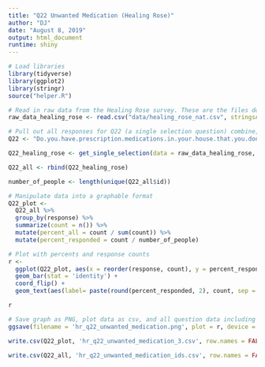 ```yaml
---
title: "Q22 Unwanted Medication (Healing Rose)"
author: "DJ"
date: "August 8, 2019"
output: html_document
runtime: shiny
---
```


```r
# Load libraries
library(tidyverse)
library(ggplot2)
library(stringr)
source("helper.R")
```

```r
# Read in raw data from the Healing Rose survey. These are the files downloaded from survey monkey saved as a .csv
raw_data_healing_rose <- read.csv("data/healing_rose_nat.csv", stringsAsFactors = FALSE)
```

```r
# Pull out all responses for Q22 (a single selection question) combine, then determine 'question n'
Q22 <- "Do.you.have.prescription.medications.in.your.house.that.you.don.t.want.to.use.and.currently.need.to.get.rid.of."

Q22_healing_rose <- get_single_selection(data = raw_data_healing_rose, q.name = Q22)

Q22_all <- rbind(Q22_healing_rose)

number_of_people <- length(unique(Q22_all$id))
```

```r
# Manipulate data into a graphable format
Q22_plot <- 
  Q22_all %>%
  group_by(response) %>%
  summarize(count = n()) %>%
  mutate(percent_all = count / sum(count)) %>%
  mutate(percent_responded = count / number_of_people)
```

```r
# Plot with percents and response counts
r <- 
  ggplot(Q22_plot, aes(x = reorder(response, count), y = percent_responded)) +
  geom_bar(stat = 'identity') +
  coord_flip() +
  geom_text(aes(label= paste(round(percent_responded, 2), count, sep = "***")))

r
```

```r
# Save graph as PNG, plot data as csv, and all question data including response IDs as csv (save question n and N at end of plot file as "_x.x")
ggsave(filename = 'hr_q22_unwanted_medication.png', plot = r, device = 'png')

write.csv(Q22_plot, 'hr_q22_unwanted_medication_3.csv', row.names = FALSE)

write.csv(Q22_all, 'hr_q22_unwanted_medication_ids.csv', row.names = FALSE)
```
